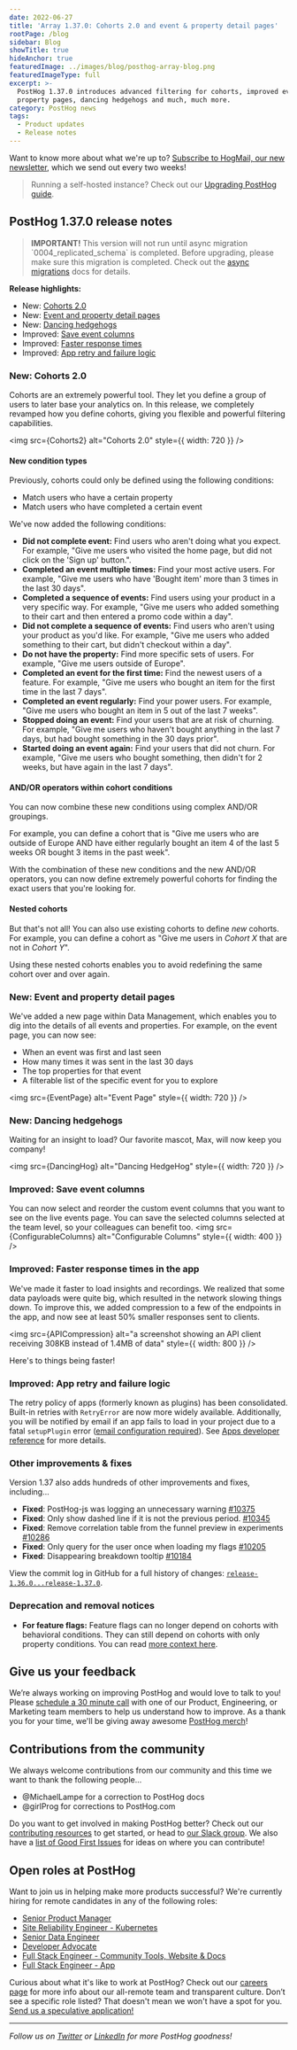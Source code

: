 ```yaml
---
date: 2022-06-27
title: 'Array 1.37.0: Cohorts 2.0 and event & property detail pages'
rootPage: /blog
sidebar: Blog
showTitle: true
hideAnchor: true
featuredImage: ../images/blog/posthog-array-blog.png
featuredImageType: full
excerpt: >-
  PostHog 1.37.0 introduces advanced filtering for cohorts, improved events and
  property pages, dancing hedgehogs and much, much more.
category: PostHog news
tags:
  - Product updates
  - Release notes
---
```



Want to know more about what we're up to? [Subscribe to HogMail, our new newsletter](/newsletter), which we send out every two weeks!

> Running a self-hosted instance? Check out our [Upgrading PostHog guide](/docs/runbook/upgrading-posthog).

## PostHog 1.37.0 release notes

<blockquote class='warning-note'>
<b>IMPORTANT!</b> This version will not run until async migration `0004_replicated_schema` is completed. Before upgrading, please make sure this migration is completed. Check out the <a href="/docs/runbook/async-migrations" target="_blank">async migrations</a> docs for details.
</blockquote>

**Release highlights:**

-   New: [Cohorts 2.0](#new-cohorts-2.0)
-   New: [Event and property detail pages](#new-event-and-property-detail-pages)
-   New: [Dancing hedgehogs](#new-dancing-hedgehogs)
-   Improved: [Save event columns](#improved-save-event-columns)
-   Improved: [Faster response times](#improved-faster-response-times)
-   Improved: [App retry and failure logic](#improved-app-retry-and-failure-logic)

### New: Cohorts 2.0

Cohorts are an extremely powerful tool. They let you define a group of users to later base your analytics on. In this release, we completely revamped how you define cohorts, giving you flexible and powerful filtering capabilities.

<img src={Cohorts2} alt="Cohorts 2.0" style={{ width: 720 }} />

#### New condition types

Previously, cohorts could only be defined using the following conditions:

-   Match users who have a certain property
-   Match users who have completed a certain event

We've now added the following conditions:

-   **Did not complete event:** Find users who aren't doing what you expect. For example, "Give me users who visited the home page, but did not click on the 'Sign up' button.".
-   **Completed an event multiple times:** Find your most active users. For example, "Give me users who have 'Bought item' more than 3 times in the last 30 days".
-   **Completed a sequence of events:** Find users using your product in a very specific way. For example, "Give me users who added something to their cart and then entered a promo code within a day".
-   **Did not complete a sequence of events:** Find users who aren't using your product as you'd like. For example, "Give me users who added something to their cart, but didn't checkout within a day".
-   **Do not have the property:** Find more specific sets of users. For example, "Give me users outside of Europe".
-   **Completed an event for the first time:** Find the newest users of a feature. For example, "Give me users who bought an item for the first time in the last 7 days".
-   **Completed an event regularly:** Find your power users. For example, "Give me users who bought an item in 5 out of the last 7 weeks".
-   **Stopped doing an event:** Find your users that are at risk of churning. For example, "Give me users who haven't bought anything in the last 7 days, but had bought something in the 30 days prior".
-   **Started doing an event again:** Find your users that did not churn. For example, "Give me users who bought something, then didn't for 2 weeks, but have again in the last 7 days".

#### AND/OR operators within cohort conditions

You can now combine these new conditions using complex AND/OR groupings.

For example, you can define a cohort that is "Give me users who are outside of Europe AND have either regularly bought an item 4 of the last 5 weeks OR bought 3 items in the past week".

With the combination of these new conditions and the new AND/OR operators, you can now define extremely powerful cohorts for finding the exact users that you're looking for.

#### Nested cohorts

But that's not all! You can also use existing cohorts to define _new_ cohorts. For example, you can define a cohort as "Give me users in _Cohort X_ that are not in _Cohort Y_".

Using these nested cohorts enables you to avoid redefining the same cohort over and over again.

### New: Event and property detail pages

We've added a new page within Data Management, which enables you to dig into the details of all events and properties. For example, on the event page, you can now see:

-   When an event was first and last seen
-   How many times it was sent in the last 30 days
-   The top properties for that event
-   A filterable list of the specific event for you to explore

<img src={EventPage} alt="Event Page" style={{ width: 720 }} />

### New: Dancing hedgehogs

Waiting for an insight to load? Our favorite mascot, Max, will now keep you company!

<img src={DancingHog} alt="Dancing HedgeHog" style={{ width: 720 }} />

### Improved: Save event columns

You can now select and reorder the custom event columns that you want to see on the live events page. You can save the selected columns selected at the team level, so your colleagues can benefit too.
<img src={ConfigurableColumns} alt="Configurable Columns" style={{ width: 400 }} />

### Improved: Faster response times in the app

We've made it faster to load insights and recordings. We realized that some data payloads were quite big, which resulted in the network slowing things down. To improve this, we added compression to a few of the endpoints in the app, and now see at least 50% smaller responses sent to clients.

<img src={APICompression} alt="a screenshot showing an API client receiving 308KB instead of 1.4MB of data" style={{ width: 800 }} />

Here's to things being faster!

### Improved: App retry and failure logic

The retry policy of apps (formerly known as plugins) has been consolidated. Built-in retries with `RetryError` are now more widely available. Additionally, you will be notified by email if an app fails to load in your project due to a fatal `setupPlugin` error ([email configuration required](https://posthog.com/docs/self-host/configure/email)). See [Apps developer reference](https://posthog.com/docs/apps/build/reference#maximizing-reliability-with-retryerror) for more details.

### Other improvements & fixes

Version 1.37 also adds hundreds of other improvements and fixes, including...

-   **Fixed**: PostHog-js was logging an unnecessary warning [#10375](https://github.com/PostHog/posthog/pull/10375)
-   **Fixed**: Only show dashed line if it is not the previous period. [#10345](https://github.com/PostHog/posthog/pull/10345)
-   **Fixed**: Remove correlation table from the funnel preview in experiments [#10286](https://github.com/PostHog/posthog/pull/10286)
-   **Fixed**: Only query for the user once when loading my flags [#10205](https://github.com/PostHog/posthog/pull/10205)
-   **Fixed**: Disappearing breakdown tooltip [#10184](https://github.com/PostHog/posthog/pull/10184)

View the commit log in GitHub for a full history of changes: [`release-1.36.0...release-1.37.0`](https://github.com/PostHog/posthog/compare/release-1.36.0...release-1.37.0).

### Deprecation and removal notices

-   **For feature flags:** Feature flags can no longer depend on cohorts with behavioral conditions. They can still depend on cohorts with only property conditions. You can read [more context here](https://github.com/PostHog/posthog/issues/8628).

## Give us your feedback

We’re always working on improving PostHog and would love to talk to you! Please [schedule a 30 minute call](https://calendly.com/posthog-feedback) with one of our Product, Engineering, or Marketing team members to help us understand how to improve. As a thank you for your time, we'll be giving away awesome [PostHog merch](https://merch.posthog.com)!

## Contributions from the community

We always welcome contributions from our community and this time we want to thank the following people...

-   @MichaelLampe for a correction to PostHog docs
-   @girlProg for corrections to PostHog.com

Do you want to get involved in making PostHog better? Check out our [contributing resources](/docs/contribute) to get started, or head to [our Slack group](/slack). We also have a [list of Good First Issues](https://github.com/PostHog/posthog/issues?q=is%3Aopen+is%3Aissue+label%3A%22good+first+issue%22) for ideas on where you can contribute!

## Open roles at PostHog

Want to join us in helping make more products successful? We're currently hiring for remote candidates in any of the following roles:

-   [Senior Product Manager](https://posthog.workable.com/jobs/2490685)
-   [Site Reliability Engineer - Kubernetes](https://posthog.workable.com/jobs/2105790)
-   [Senior Data Engineer](https://posthog.workable.com/jobs/2482259)
-   [Developer Advocate](https://posthog.workable.com/jobs/2422700)
-   [Full Stack Engineer - Community Tools, Website & Docs](https://posthog.workable.com/jobs/2175512)
-   [Full Stack Engineer - App](https://posthog.workable.com/jobs/2362038)

Curious about what it's like to work at PostHog? Check out our [careers page](https://posthog.com/careers) for more info about our all-remote team and transparent culture. Don’t see a specific role listed? That doesn't mean we won't have a spot for you. [Send us a speculative application!](mailto:careers@posthog.com)

<hr />

_Follow us on [Twitter](https://twitter.com/PostHog) or [LinkedIn](https://linkedin.com/company/posthog) for more PostHog goodness!_

<ArrayCTA />
